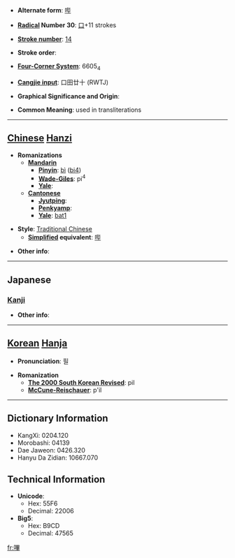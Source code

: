 * '''Alternate form''': [[哔]]

* '''[[Wiktionary:Chinese radical index| Radical]] Number 30''': [[Wiktionary:Chinese radical index 口|口]]+11 strokes

* '''[[Wiktionary:Chinese total strokes index|Stroke number]]''': [[Wiktionary:Chinese total strokes index 14|14]]

* '''Stroke order''': 

* '''[[Wiktionary:Chinese four corner index|Four-Corner System]]''': 6605<sub>4</sub>

* '''[[Wiktionary:Chinese Cangjie index|Cangjie input]]''': 口田廿十 (RWTJ)

* '''Graphical Significance and Origin''': 

* '''Common Meaning''': used in transliterations

----

== [[Chinese]] [[Hanzi]] ==

* '''Romanizations'''
** '''[[Mandarin]]'''
*** '''[[Pinyin]]''': [[bì]] ([[bi4]])
*** '''[[Wade-Giles]]''': pi<sup>4</sup>
*** '''[[Yale]]''': 
** '''[[Cantonese]]'''
*** '''[[Jyutping]]''':
*** '''[[Penkyamp]]''': 
*** '''[[Yale]]''': [[bat1]]

* '''Style''': [[Traditional Chinese]] 
** '''[[Simplified Chinese|Simplified]] equivalent''': [[哔]]

* '''Other info''': 

----

==Japanese==
===[[Kanji]]===
{{kanji|on readings=[[ひつ]] (hitsu), [[ひち]] (hichi)|kun readings=}}

* '''Other info''':  

----

== [[Korean]] [[Hanja]] ==

* '''Pronunciation''': 필

* '''Romanization'''
** '''[[The 2000 South Korean Revised Romanization|The 2000 South Korean Revised]]''': pil
** '''[[McCune-Reischauer]]''': p'il

----

== Dictionary Information ==

* KangXi: 0204.120
* Morobashi: 04139
* Dae Jaweon: 0426.320
* Hanyu Da Zidian: 10667.070

== Technical Information ==

* '''Unicode''':
** Hex: 55F6
** Decimal: 22006
* '''Big5''':
** Hex: B9CD
** Decimal: 47565

[[fr:嗶]]